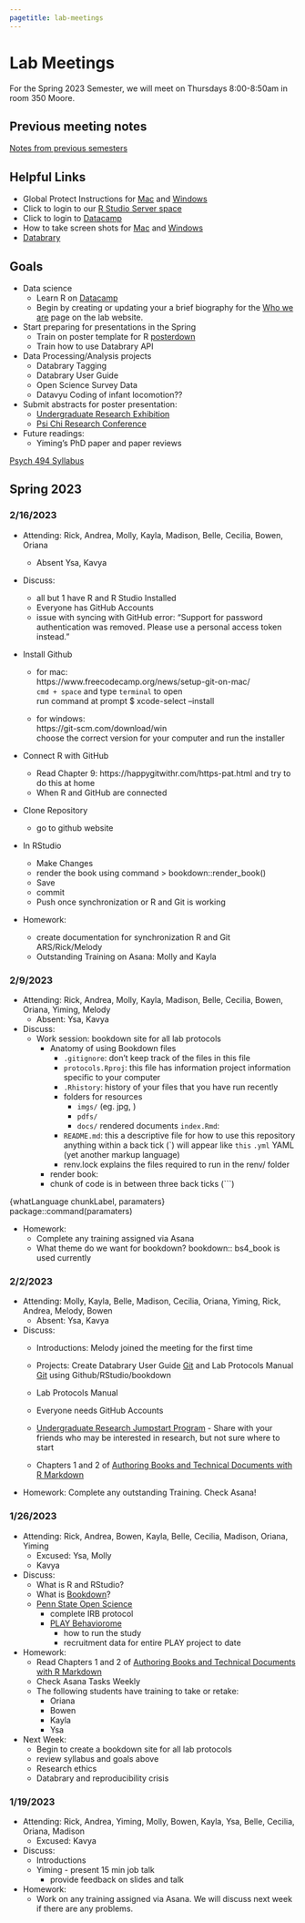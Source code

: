 ```yaml
---
pagetitle: lab-meetings
---
```


# Lab Meetings

For the Spring 2023 Semester, we will meet on Thursdays 8:00-8:50am in room 350 Moore.

## Previous meeting notes

[Notes from previous semesters](lab-meetings-previous.html)

## Helpful Links

- Global Protect Instructions for [Mac](https://ithelp.ssri.psu.edu/penn-state-vpn-mac) and [Windows ](https://ithelp.ssri.psu.edu/penn-state-vpn)
- Click to login to our [R Studio Server space](https://rstudio.tlt.psu.edu/s/e40b8122db8f5ab27456f/)
- Click to login to [Datacamp](https://www.datacamp.com/)
- How to take screen shots for [Mac](https://support.apple.com/en-us/HT201361) and [Windows](https://www.howtogeek.com/226280/how-to-take-screenshots-in-windows-10/)
- [Databrary](https://www.databrary.org)

## Goals
- Data science
    - Learn R on [Datacamp](https://www.datacamp.com/)
    - Begin by creating or updating your a brief biography for the [Who we are](https://gilmore-lab.github.io/who-we-are.html) page on the lab website.
- Start preparing for presentations in the Spring
    - Train on poster template for R [posterdown](https://github.com/brentthorne/posterdown)
    - Train how to use Databrary API
<!-- - Launch new projects -->
<!--     - [Development of Motion Sensitivity Meta-analysis](https://github.com/gilmore-lab/motion-metaanalysis) -->
<!--     - Visuomotor tracking -->
- Data Processing/Analysis projects
    - Databrary Tagging
    - Databrary User Guide
    - Open Science Survey Data
    - Datavyu Coding of infant locomotion??
- Submit abstracts for poster presentation:
  - [Undergraduate Research Exhibition](https://urfm.psu.edu/programs/undergraduate-exhibition#paragraphs-id-114)
  - [Psi Chi Research Conference](https://sites.psu.edu/psichi/research-conference-2/)
- Future readings:
  - Yiming's PhD paper and paper reviews

[Psych 494 Syllabus](https://gilmore-lab.github.io/protocols/psych-494-syllabus.html) 

## Spring 2023

### 2/16/2023

- Attending: Rick, Andrea, Molly, Kayla, Madison, Belle, Cecilia, Bowen, Oriana
  - Absent Ysa, Kavya  

- Discuss:  
  - all but 1 have R and R Studio Installed  
  - Everyone has GitHub Accounts  
  - issue with syncing with GitHub error: "Support for password authentication was removed. Please use a personal access token instead."  

- Install Github  

  - for mac:  
  https://www.freecodecamp.org/news/setup-git-on-mac/  
  `cmd + space` and type `terminal` to open  
  run command at prompt $ xcode-select --install  
  
  - for windows:  
  https://git-scm.com/download/win  
  choose the correct version for your computer and run the installer  
  
- Connect R with GitHub  

  - Read Chapter 9: https://happygitwithr.com/https-pat.html and try to do this at home  
  - When R and GitHub are connected


- Clone Repository  

  - go to github website

- In RStudio 

  - Make Changes  
  - render the book using command > bookdown::render_book()  
  - Save  
  - commit  
  - Push once synchronization or R and Git is working  

- Homework:  
  - create documentation for synchronization R and Git ARS/Rick/Melody  
  - Outstanding Training on Asana: Molly and Kayla  
  
  
  
### 2/9/2023

- Attending: Rick, Andrea, Molly, Kayla, Madison, Belle, Cecilia, Bowen, Oriana, Yiming, Melody
  - Absent: Ysa, Kavya

- Discuss:  
  - Work session: bookdown site for all lab protocols
    - Anatomy of using Bookdown files  
      - `.gitignore`: don't keep track of the files in this file  
      - `protocols.Rproj`: this file has information project information specific to your computer  
      - `.Rhistory`: history of your files that you have run recently  
      - folders for resources
        - `imgs/` (eg. jpg, )
        - `pdfs/`
        - `docs/` rendered documents
      `index.Rmd`: 
      - `README.md`: this a descriptive file for how to use this repository
      anything within a back tick (\`)  will appear like `this`
   `.yml` YAML (yet another markup language)
      - renv.lock explains the files required to run in the renv/ folder
      
    - render book: 
    - chunk of code is in between three back ticks (```)
    
{whatLanguage chunkLabel, paramaters}   
   package::command(paramaters)    

   

- Homework:
  - Complete any training assigned via Asana
  - What theme do we want for bookdown? bookdown:: bs4_book is used currently

### 2/2/2023

- Attending: Molly, Kayla, Belle, Madison, Cecilia, Oriana, Yiming, Rick, Andrea, Melody, Bowen
   - Absent: Ysa, Kavya

- Discuss:
   - Introductions: Melody joined the meeting for the first time
   - Projects: Create Databrary User Guide [Git](https://github.com/databrary/guide) and Lab Protocols Manual [Git](https://github.com/gilmore-lab/protocols) using Github/RStudio/bookdown
   - Lab Protocols Manual
   - Everyone needs GitHub Accounts
   
   - [Undergraduate Research Jumpstart Program](https://www.psu.edu/news/university-libraries/story/libraries-undergraduate-research-jumpstart-program-seeks-participants/?utm_audience=Combined&utm_source=newswire&utm_medium=email&utm_campaign=Penn%20State%20Today&utm_content=01-31-2023-20-59&utm_term=Announcements%20-%203) - Share with your friends who may be interested in research, but not sure where to start
   - Chapters 1 and 2 of [Authoring Books and Technical Documents with R Markdown](https://bookdown.org/yihui/bookdown/)

- Homework: Complete any outstanding Training. Check Asana!


### 1/26/2023

- Attending: Rick, Andrea, Bowen, Kayla, Belle, Cecilia, Madison, Oriana, Yiming
  - Excused: Ysa, Molly
  - Kavya
- Discuss:
  - What is R and RStudio?
  - What is [Bookdown](https://bookdown.org/)?
  - [Penn State Open Science](https://github.com/penn-state-open-science/roadmap)
    - complete IRB protocol
    - [PLAY Behaviorome](https://play-behaviorome.github.io./protocol/)
      - how to run the study
      - recruitment data for entire PLAY project to date

- Homework:
  - Read Chapters 1 and 2 of [Authoring Books and Technical Documents with R Markdown](https://bookdown.org/yihui/bookdown/)
  - Check Asana Tasks Weekly
  - The following students have training to take or retake:
      - Oriana
      - Bowen
      - Kayla
      - Ysa
      
- Next Week:
  - Begin to create a bookdown site for all lab protocols
  - review syllabus and goals above
  - Research ethics
  - Databrary and reproducibility crisis

### 1/19/2023

- Attending: Rick, Andrea, Yiming, Molly, Bowen, Kayla, Ysa, Belle, Cecilia, Oriana, Madison
  - Excused: Kavya
- Discuss: 
  - Introductions 
  - Yiming - present 15 min job talk
    - provide feedback on slides and talk
- Homework:
  - Work on any training assigned via Asana. We will discuss next week if there are any problems.
